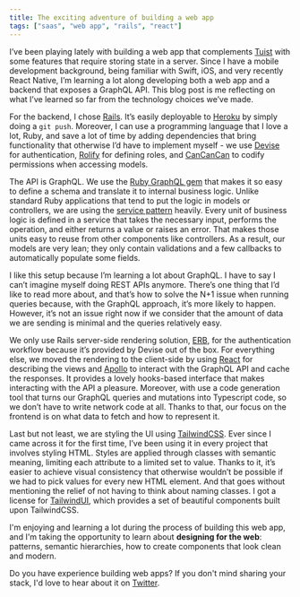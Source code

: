 ```yaml
---
title: The exciting adventure of building a web app
tags: ["saas", "web app", "rails", "react"]
---
```


I’ve been playing lately with building a web app that complements [Tuist](https://tuist.io) with some features that require storing state in a server. Since I have a mobile development background, being familiar with Swift, iOS, and very recently React Native, I’m learning a lot along developing both a web app and a backend that exposes a GraphQL API. This blog post is me reflecting on what I’ve learned so far from the technology choices we’ve made.

For the backend, I chose [Rails](https://rubyonrails.org/). It’s easily deployable to [Heroku](https://heroku.com) by simply doing a `git push`. Moreover, I can use a programming language that I love a lot, Ruby, and save a lot of time by adding dependencies that bring functionality that otherwise I’d have to implement myself - we use [Devise](https://github.com/heartcombo/devise) for authentication, [Rolify](https://github.com/RolifyCommunity/rolify) for defining roles, and [CanCanCan](https://github.com/CanCanCommunity/cancancan) to codify permissions when accessing models.

The API is GraphQL. We use the [Ruby GraphQL gem](https://github.com/rmosolgo/graphql-ruby) that makes it so easy to define a schema and translate it to internal business logic. Unlike standard Ruby applications that tend to put the logic in models or controllers, we are using the [service pattern](https://www.toptal.com/ruby-on-rails/rails-service-objects-tutorial) heavily. Every unit of business logic is defined in a service that takes the necessary input, performs the operation, and either returns a value or raises an error. That makes those units easy to reuse from other components like controllers. As a result, our models are very lean; they only contain validations and a few callbacks to automatically populate some fields.

I like this setup because I’m learning a lot about GraphQL. I have to say I can’t imagine myself doing REST APIs anymore. There’s one thing that I’d like to read more about, and that’s how to solve the N+1 issue when running queries because, with the GraphQL approach, it’s more likely to happen.
However, it’s not an issue right now if we consider that the amount of data we are sending is minimal and the queries relatively easy.

We only use Rails server-side rendering solution, [ERB](https://guides.rubyonrails.org/layouts_and_rendering.html), for the authentication workflow because it’s provided by Devise out of the box. For everything else, we moved the rendering to the client-side by using [React](https://reactjs.org/) for describing the views and [Apollo](https://www.apollographql.com/) to interact with the GraphQL API and cache the responses. It provides a lovely hooks-based interface that makes interacting with the API a pleasure. Moreover, with use a code generation tool that turns our GraphQL queries and mutations into Typescript code, so we don’t have to write network code at all. Thanks to that, our focus on the frontend is on what data to fetch and how to represent it.

Last but not least, we are styling the UI using [TailwindCSS](https://tailwindcss.com/). Ever since I came across it for the first time, I’ve been using it in every project that involves styling HTML. Styles are applied through classes with semantic meaning, limiting each attribute to a limited set to value. Thanks to it, it’s easier to achieve visual consistency that otherwise wouldn’t be possible if we had to pick values for every new HTML element. And that goes without mentioning the relief of not having to think about naming classes. I got a license for [TailwindUI](https://tailwindui.com), which provides a set of beautiful components built upon TailwindCSS.

I'm enjoying and learning a lot during the process of building this web app, and I'm taking the opportunity to learn about **designing for the web**: patterns, semantic hierarchies, how to create components that look clean and modern.

Do you have experience building web apps? If you don't mind sharing your stack, I'd love to hear about it on [Twitter](https://twitter.com/pedropbuendia).
